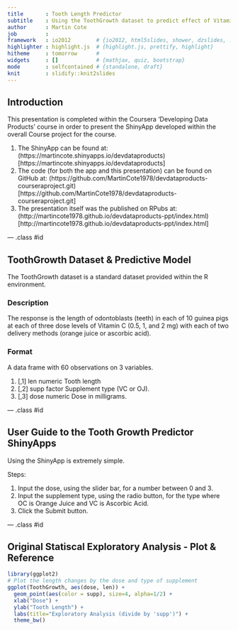 ```yaml
---
title       : Tooth Length Predictor
subtitle    : Using the ToothGrowth dataset to predict effect of Vitamin C on guinea pigs.
author      : Martin Cote
job         : 
framework   : io2012        # {io2012, html5slides, shower, dzslides, ...}
highlighter : highlight.js  # {highlight.js, prettify, highlight}
hitheme     : tomorrow      # 
widgets     : []            # {mathjax, quiz, bootstrap}
mode        : selfcontained # {standalone, draft}
knit        : slidify::knit2slides
---
```


## Introduction

This presentation is completed within the Coursera 'Developing Data Products' course in order to present the ShinyApp developed within the overall Course project for the course.

1. The ShinyApp can be found at: (https://martincote.shinyapps.io/devdataproducts)[https://martincote.shinyapps.io/devdataproducts]
2. The code (for both the app and this presentation) can be found on GitHub at: (https://github.com/MartinCote1978/devdataproducts-courseraproject.git)[https://github.com/MartinCote1978/devdataproducts-courseraproject.git]
3. The presentation itself was the published on RPubs at: (http://martincote1978.github.io/devdataproducts-ppt/index.html)[http://martincote1978.github.io/devdataproducts-ppt/index.html]


--- .class #id 

## ToothGrowth Dataset & Predictive Model

The ToothGrowth dataset is a standard dataset provided within the R environment.

### Description

The response is the length of odontoblasts (teeth) in each of 10 guinea pigs at each of three dose levels of Vitamin C (0.5, 1, and 2 mg) with each of two delivery methods (orange juice or ascorbic acid).

### Format

A data frame with 60 observations on 3 variables.

1. [,1] len numeric Tooth length
2. [,2] supp	factor	Supplement type (VC or OJ).
3. [,3] dose	numeric	Dose in milligrams.

--- .class #id 

## User Guide to the Tooth Growth Predictor ShinyApps

Using the ShinyApp is extremely simple.

Steps:

1. Input the dose, using the slider bar, for a number between 0 and 3.
2. Input the supplement type, using the radio button, for the type where OC is Orange Juice and VC is Ascorbic Acid.
3. Click the Submit button.

--- .class #id 

## Original Statiscal Exploratory Analysis - Plot & Reference

```r
library(ggplot2)
# Plot the length changes by the dose and type of supplement
ggplot(ToothGrowth, aes(dose, len)) +
  geom_point(aes(color = supp), size=4, alpha=1/2) +
  xlab("Dose") +
  ylab("Tooth Length") +
  labs(title="Exploratory Analysis (divide by 'supp')") +
  theme_bw()

```

